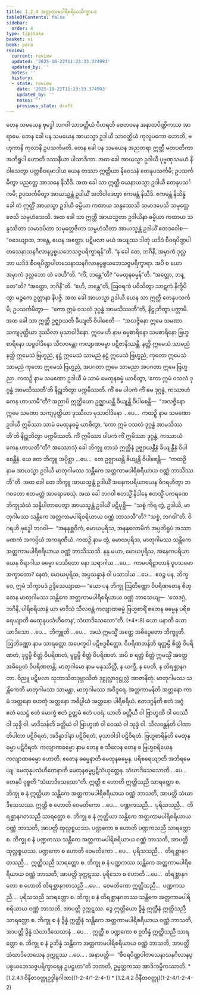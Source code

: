 ```yaml
---
title: 1.2.4 အတ္တကာမပါရိစရိယသိက္ခာပဒ
tableOfContents: false
sidebar:
  order: 4
type: tipitaka
basket: vi
book: para
review:
  current: review
  updated: '2025-10-22T11:23:33.374993'
  updated_by: ''
  notes: ''
  history:
  - state: review
    date: '2025-10-22T11:23:33.374993'
    updated_by: ''
    notes: ''
    previous_state: draft
---
```



<ReviewStatus review={frontmatter.review} showDetails={true} />

<HypothesisAnnotation frontmatter={frontmatter} />

<DynamicBreadcrumb />

<Division number="290" book="para" e="ch" v="1" p="192">

<Paragraph number="1180" book="para">
တေန သမယေန ဗုဒ္ဓေါ ဘဂဝါ သာဝတ္ထိယံ ဝိဟရတိ ဇေတဝနေ အနာထပိဏ္ဍိကဿ အာရာမေ. တေန ခေါ ပန သမယေန အာယသ္မာ ဥဒါယီ သာဝတ္ထိယံ ကုလူပကော ဟောတိ, ဗဟုကာနိ ကုလာနိ ဥပသင်္ကမတိ. တေန ခေါ ပန သမယေန အညတရာ ဣတ္ထီ မတပတိကာ အဘိရူပါ ဟောတိ ဒဿနီယာ ပါသာဒိကာ. အထ ခေါ အာယသ္မာ ဥဒါယီ ပုဗ္ဗဏှသမယံ နိဝါသေတွာ ပတ္တစီဝရမာဒါယ ယေန တဿာ ဣတ္ထိယာ နိဝေသနံ တေနုပသင်္ကမိ; ဥပသင်္ကမိတွာ ပညတ္တေ အာသနေ နိသီဒိ. အထ ခေါ သာ ဣတ္ထီ ယေနာယသ္မာ ဥဒါယီ တေနုပသင်္ကမိ; ဥပသင်္ကမိတွာ အာယသ္မန္တံ ဥဒါယိံ အဘိဝါဒေတွာ ဧကမန္တံ နိသီဒိ. ဧကမန္တံ နိသိန္နံ ခေါ တံ ဣတ္ထိံ အာယသ္မာ ဥဒါယီ ဓမ္မိယာ ကထာယ သန္ဒဿေသိ သမာဒပေသိ သမုတ္တေဇေသိ သမ္ပဟံသေသိ. အထ ခေါ သာ ဣတ္ထီ အာယသ္မတာ ဥဒါယိနာ ဓမ္မိယာ ကထာယ သန္ဒဿိတာ သမာဒပိတာ သမုတ္တေဇိတာ သမ္ပဟံသိတာ အာယသ္မန္တံ ဥဒါယိံ ဧတဒဝေါစ—  “ဝဒေယျာထ, ဘန္တေ, ယေန အတ္ထော. ပဋိဗလာ မယံ အယျဿ ဒါတုံ ယဒိဒံ စီဝရပိဏ္ဍပါတသေနာသနဂိလာနပ္ပစ္စယဘေသဇ္ဇပရိက္ခာရန်”တိ.



</Paragraph>

<Paragraph number="1181" book="para">
“န ခေါ တေ, ဘဂိနိ, အမှာကံ ဒုလ္လဘာ ယဒိဒံ စီဝရပိဏ္ဍပါတသေနာသနဂိလာနပ္ပစ္စယဘေသဇ္ဇပရိက္ခာရာ. အပိ စ ယော အမှာကံ ဒုလ္လဘော တံ ဒေဟီ”တိ. “ကိံ, ဘန္တေ”တိ? “မေထုနဓမ္မန်”တိ. “အတ္ထော, ဘန္တေ”တိ? “အတ္ထော, ဘဂိနီ”တိ. “ဧဟိ, ဘန္တေ”တိ, ဩဝရကံ ပဝိသိတွာ သာဋကံ နိက္ခိပိတွာ မဉ္စကေ ဥတ္တာနာ နိပဇ္ဇိ. အထ ခေါ အာယသ္မာ ဥဒါယီ ယေန သာ ဣတ္ထီ တေနုပသင်္ကမိ; ဥပသင်္ကမိတွာ—  “ကော ဣမံ ဝသလံ ဒုဂ္ဂန္ဓံ အာမသိဿတီ”တိ, နိဋ္ဌုဘိတွာ ပက္ကာမိ.



</Paragraph>

<Paragraph number="1182" book="para">
အထ ခေါ သာ ဣတ္ထီ ဥဇ္ဈာယတိ ခိယျတိ ဝိပါစေတိ—  “အလဇ္ဇိနော ဣမေ သမဏာ သကျပုတ္တိယာ ဒုဿီလာ မုသာဝါဒိနော. ဣမေ ဟိ နာမ ဓမ္မစာရိနော သမစာရိနော ဗြဟ္မစာရိနော သစ္စဝါဒိနော သီလဝန္တော ကလျာဏဓမ္မာ ပဋိဇာနိဿန္တိ. နတ္ထိ ဣမေသံ သာမညံ နတ္ထိ ဣမေသံ ဗြဟ္မညံ, နဋ္ဌံ ဣမေသံ သာမညံ နဋ္ဌံ ဣမေသံ ဗြဟ္မညံ, ကုတော ဣမေသံ သာမညံ ကုတော ဣမေသံ ဗြဟ္မညံ, အပဂတာ ဣမေ သာမညာ အပဂတာ ဣမေ ဗြဟ္မညာ. ကထဉှိ နာမ သမဏော ဥဒါယီ မံ သာမံ မေထုနဓမ္မံ ယာစိတွာ, ‘ကော ဣမံ ဝသလံ ဒုဂ္ဂန္ဓံ အာမသိဿတီ’တိ နိဋ္ဌုဘိတွာ ပက္ကမိဿတိ. ကိံ မေ ပါပကံ ကိံ မေ ဒုဂ္ဂန္ဓံ, ကဿာဟံ ကေန ဟာယာမီ”တိ?



</Paragraph>

<Paragraph number="1183" book="para">
အညာပိ ဣတ္ထိယော ဥဇ္ဈာယန္တိ ခိယျန္တိ ဝိပါစေန္တိ—  “အလဇ္ဇိနော ဣမေ သမဏာ သကျပုတ္တိယာ ဒုဿီလာ မုသာဝါဒိနော …ပေ…  ကထဉှိ နာမ သမဏော ဥဒါယီ ဣမိဿာ သာမံ မေထုနဓမ္မံ ယာစိတွာ, ‘ကော ဣမံ ဝသလံ ဒုဂ္ဂန္ဓံ အာမသိဿတီ’တိ နိဋ္ဌုဘိတွာ ပက္ကမိဿတိ. ကိံ ဣမိဿာ ပါပကံ ကိံ ဣမိဿာ ဒုဂ္ဂန္ဓံ, ကဿာယံ ကေန ဟာယတီ”တိ?



</Paragraph>

<Paragraph number="1184" book="para">
အဿောသုံ ခေါ ဘိက္ခူ တာသံ ဣတ္ထီနံ ဥဇ္ဈာယန္တီနံ ခိယျန္တီနံ ဝိပါစေန္တီနံ. ယေ တေ ဘိက္ခူ အပ္ပိစ္ဆာ …ပေ…  တေ ဥဇ္ဈာယန္တိ ခိယျန္တိ ဝိပါစေန္တိ—  “ကထဉှိ နာမ အာယသ္မာ ဥဒါယီ မာတုဂါမဿ သန္တိကေ အတ္တကာမပါရိစရိယာယ ဝဏ္ဏံ ဘာသိဿတီ”တိ.



</Paragraph>

<Paragraph number="1185" book="para">
အထ ခေါ တေ ဘိက္ခူ အာယသ္မန္တံ ဥဒါယိံ အနေကပရိယာယေန ဝိဂရဟိတွာ ဘဂဝတော ဧတမတ္ထံ အာရောစေသုံ. အထ ခေါ ဘဂဝါ ဧတသ္မိံ နိဒါနေ ဧတသ္မိံ ပကရဏေ ဘိက္ခုသံဃံ သန္နိပါတာပေတွာ အာယသ္မန္တံ ဥဒါယိံ ပဋိပုစ္ဆိ—  “သစ္စံ ကိရ တွံ, ဥဒါယိ, မာတုဂါမဿ သန္တိကေ အတ္တကာမပါရိစရိယာယ ဝဏ္ဏံ ဘာသသီ”တိ? “သစ္စံ, ဘဂဝါ”တိ. ဝိဂရဟိ ဗုဒ္ဓေါ ဘဂဝါ—  “အနနုစ္ဆဝိကံ, မောဃပုရိသ, အနနုလောမိကံ အပ္ပတိရူပံ အဿာမဏကံ အကပ္ပိယံ အကရဏီယံ. ကထဉှိ နာမ တွံ, မောဃပုရိသ, မာတုဂါမဿ သန္တိကေ အတ္တကာမပါရိစရိယာယ ဝဏ္ဏံ ဘာသိဿသိ. နနု မယာ, မောဃပုရိသ, အနေကပရိယာယေန ဝိရာဂါယ ဓမ္မော ဒေသိတော နော သရာဂါယ …ပေ…  ကာမပရိဠာဟာနံ ဝူပသမော အက္ခာတော? နေတံ, မောဃပုရိသ, အပ္ပသန္နာနံ ဝါ ပသာဒါယ …ပေ…  ဧဝဉ္စ ပန, ဘိက္ခဝေ, ဣမံ သိက္ခာပဒံ ဥဒ္ဒိသေယျာထ—



</Paragraph>

</Division>
<Division number="291" book="para" e="ch" v="1" p="194">

<Paragraph number="1186" book="para">
<Emphasis>“ယော ပန ဘိက္ခု ဩတိဏ္ဏော ဝိပရိဏတေန စိတ္တေန မာတုဂါမဿ သန္တိကေ အတ္တကာမပါရိစရိယာယ ဝဏ္ဏံ ဘာသေယျ—  ‘ဧတဒဂ္ဂံ, ဘဂိနိ, ပါရိစရိယာနံ ယာ မာဒိသံ သီလဝန္တံ ကလျာဏဓမ္မံ ဗြဟ္မစာရိံ ဧတေန ဓမ္မေန ပရိစရေယျာတိ မေထုနုပသံဟိတေန’, သံဃာဒိသေသော”</Emphasis>တိ. (*4*:<Emphasis>8</Emphasis>)



</Paragraph>

</Division>
<Division number="292" book="para" e="ch" v="1" p="194">

<Paragraph number="1187" book="para">
<Emphasis>ယော ပနာ</Emphasis>တိ ယော ယာဒိသော …ပေ…  <Emphasis>ဘိက္ခူ</Emphasis>တိ …ပေ…  အယံ ဣမသ္မိံ အတ္ထေ အဓိပ္ပေတော ဘိက္ခူတိ.



</Paragraph>

<Paragraph number="1188" book="para">
<Emphasis>ဩတိဏ္ဏော</Emphasis> နာမ သာရတ္တော အပေက္ခဝါ ပဋိဗဒ္ဓစိတ္တော.



</Paragraph>

<Paragraph number="1189" book="para">
<Emphasis>ဝိပရိဏတန်</Emphasis>တိ ရတ္တမ္ပိ စိတ္တံ ဝိပရိဏတံ, ဒုဋ္ဌမ္ပိ စိတ္တံ ဝိပရိဏတံ, မူဠှမ္ပိ စိတ္တံ ဝိပရိဏတံ. အပိ စ ရတ္တံ စိတ္တံ ဣမသ္မိံ အတ္ထေ အဓိပ္ပေတံ ဝိပရိဏတန္တိ.



</Paragraph>

<Paragraph number="1190" book="para">
<Emphasis>မာတုဂါမော</Emphasis> နာမ မနုဿိတ္ထီ, န ယက္ခီ, န ပေတီ, န တိရစ္ဆာနဂတာ. ဝိညူ ပဋိဗလာ သုဘာသိတဒုဗ္ဘာသိတံ ဒုဋ္ဌုလ္လာဒုဋ္ဌုလ္လံ အာဇာနိတုံ.



</Paragraph>

<Paragraph number="1191" book="para">
<Emphasis>မာတုဂါမဿ သန္တိကေ</Emphasis>တိ မာတုဂါမဿ သာမန္တာ, မာတုဂါမဿ အဝိဒူရေ.



</Paragraph>

<Paragraph number="1192" book="para">
<Emphasis>အတ္တကာမန်</Emphasis>တိ အတ္တနော ကာမံ အတ္တနော ဟေတုံ အတ္တနော အဓိပ္ပါယံ အတ္တနော ပါရိစရိယံ.



</Paragraph>

<Paragraph number="1193" book="para">
<Emphasis>ဧတဒဂ္ဂန်</Emphasis>တိ ဧတံ အဂ္ဂံ ဧတံ သေဋ္ဌံ ဧတံ မောက္ခံ ဧတံ ဥတ္တမံ ဧတံ ပဝရံ.



</Paragraph>

<Paragraph number="1194" book="para">
<Emphasis>ယာ</Emphasis>တိ ခတ္တိယီ ဝါ ဗြာဟ္မဏီ ဝါ ဝေဿီ ဝါ သုဒ္ဒီ ဝါ.



</Paragraph>

<Paragraph number="1195" book="para">
<Emphasis>မာဒိသန်</Emphasis>တိ ခတ္တိယံ ဝါ ဗြာဟ္မဏံ ဝါ ဝေဿံ ဝါ သုဒ္ဒံ ဝါ.



</Paragraph>

<Paragraph number="1196" book="para">
<Emphasis>သီလဝန္တန်</Emphasis>တိ ပါဏာတိပါတာ ပဋိဝိရတံ, အဒိန္နာဒါနာ ပဋိဝိရတံ, မုသာဝါဒါ ပဋိဝိရတံ.



</Paragraph>

<Paragraph number="1197" book="para">
<Emphasis>ဗြဟ္မစာရိန်</Emphasis>တိ မေထုနဓမ္မာ ပဋိဝိရတံ.



</Paragraph>

<Paragraph number="1198" book="para">
<Emphasis>ကလျာဏဓမ္မော</Emphasis> နာမ တေန စ သီလေန တေန စ ဗြဟ္မစရိယေန ကလျာဏဓမ္မော ဟောတိ.



</Paragraph>

<Paragraph number="1199" book="para">
<Emphasis>ဧတေန ဓမ္မေနာ</Emphasis>တိ မေထုနဓမ္မေန.



</Paragraph>

<Paragraph number="1200" book="para">
<Emphasis>ပရိစရေယျာ</Emphasis>တိ အဘိရမေယျ.



</Paragraph>

<Paragraph number="1201" book="para">
<Emphasis>မေထုနုပသံဟိတေနာ</Emphasis>တိ မေထုနဓမ္မပ္ပဋိသံယုတ္တေန.



</Paragraph>

<Paragraph number="1202" book="para">
<Emphasis>သံဃာဒိသေသော</Emphasis>တိ …ပေ…  တေနပိ ဝုစ္စတိ “သံဃာဒိသေသော”တိ.



</Paragraph>

</Division>
<Division number="293" book="para" e="ch" v="1" p="195">

<Paragraph number="1203" book="para">
ဣတ္ထီ စ ဟောတိ ဣတ္ထိသညီ သာရတ္တော စ. ဘိက္ခု စ နံ ဣတ္ထိယာ သန္တိကေ အတ္တကာမပါရိစရိယာယ ဝဏ္ဏံ ဘာသတိ, အာပတ္တိ သံဃာဒိသေသဿ.



</Paragraph>

<Paragraph number="1204" book="para">
ဣတ္ထီ စ ဟောတိ ဝေမတိကော …ပေ…  ပဏ္ဍကသညီ…  ပုရိသသညီ…  တိရစ္ဆာနဂတသညီ သာရတ္တော စ. ဘိက္ခု စ နံ ဣတ္ထိယာ သန္တိကေ အတ္တကာမပါရိစရိယာယ ဝဏ္ဏံ ဘာသတိ, အာပတ္တိ ထုလ္လစ္စယဿ.



</Paragraph>

<Paragraph number="1205" book="para">
ပဏ္ဍကော စ ဟောတိ ပဏ္ဍကသညီ သာရတ္တော စ. ဘိက္ခု စ နံ ပဏ္ဍကဿ သန္တိကေ အတ္တကာမပါရိစရိယာယ ဝဏ္ဏံ ဘာသတိ, အာပတ္တိ ထုလ္လစ္စယဿ.



</Paragraph>

<Paragraph number="1206" book="para">
ပဏ္ဍကော စ ဟောတိ ဝေမတိကော …ပေ…  ပုရိသသညီ…  တိရစ္ဆာနဂတသညီ…  ဣတ္ထိသညီ သာရတ္တော စ. ဘိက္ခု စ နံ ပဏ္ဍကဿ သန္တိကေ အတ္တကာမပါရိစရိယာယ ဝဏ္ဏံ ဘာသတိ, အာပတ္တိ ဒုက္ကဋဿ.



</Paragraph>

<Paragraph number="1207" book="para">
ပုရိသော စ ဟောတိ …ပေ…  တိရစ္ဆာနဂတော စ ဟောတိ တိရစ္ဆာနဂတသညီ …ပေ…  ဝေမတိကော ဣတ္ထိသညီ…  ပဏ္ဍကသညီ…  ပုရိသသညီ သာရတ္တော စ. ဘိက္ခု စ နံ တိရစ္ဆာနဂတဿ သန္တိကေ အတ္တကာမပါရိစရိယာယ ဝဏ္ဏံ ဘာသတိ, အာပတ္တိ ဒုက္ကဋဿ.



</Paragraph>

<Paragraph number="1208" book="para">
ဒွေ ဣတ္ထိယော ဒွိန္နံ ဣတ္ထီနံ ဣတ္ထိသညီ သာရတ္တော စ. ဘိက္ခု စ နံ ဒွိန္နံ ဣတ္ထီနံ သန္တိကေ အတ္တကာမပါရိစရိယာယ ဝဏ္ဏံ ဘာသတိ, အာပတ္တိ ဒွိန္နံ သံဃာဒိသေသာနံ …ပေ… .



</Paragraph>

<Paragraph number="1209" book="para">
ဣတ္ထီ စ ပဏ္ဍကော စ ဥဘိန္နံ ဣတ္ထိသညီ သာရတ္တော စ. ဘိက္ခု စ နံ ဥဘိန္နံ သန္တိကေ အတ္တကာမပါရိစရိယာယ ဝဏ္ဏံ ဘာသတိ, အာပတ္တိ သံဃာဒိသေသေန ဒုက္ကဋဿ …ပေ… .



</Paragraph>

</Division>
<Division number="294" book="para" e="ch" v="1" p="195">

<Paragraph number="1210" book="para">
အနာပတ္တိ—  “စီဝရပိဏ္ဍပါတသေနာသနဂိလာနပ္ပစ္စယဘေသဇ္ဇပရိက္ခာရေန ဥပဋ္ဌဟာ”တိ ဘဏတိ, ဥမ္မတ္တကဿ အာဒိကမ္မိကဿာတိ.

</Paragraph>
</Division>

<TableOfContents book="para" section="1.2.4">
* [1.2.4.1 ဝိနီတဝတ္ထုဥဒ္ဒါနဂါထာ](1-2-4/1-2-4-1)
* [1.2.4.2 ဝိနီတဝတ္ထု](1-2-4/1-2-4-2)
</TableOfContents>
